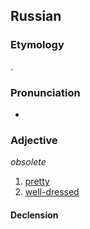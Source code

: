 ==Russian==

===Etymology===
{{root|ru|ine-pro|*bʰeh₂-|id=shine}}
{{inh+|ru|sla-pro|*basъkъ}}.

===Pronunciation===
* {{ru-IPA|баско́й}}

===Adjective===
{{ru-adj|баско́й}} ''obsolete''

# [[pretty]]
# [[well-dressed]]

====Declension====
{{ru-decl-adj|баско́й}}